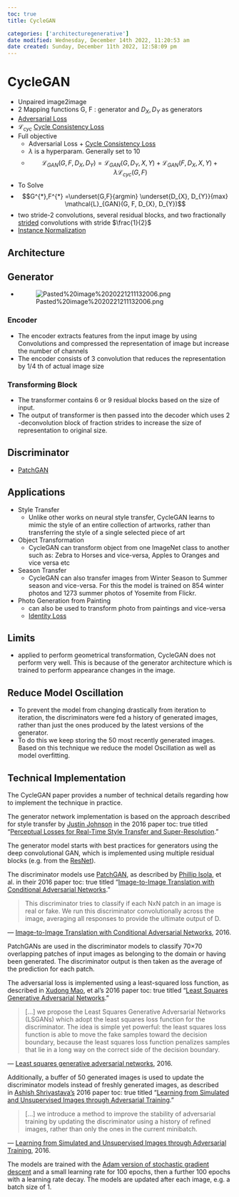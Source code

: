 ```yaml
---
toc: true
title: CycleGAN

categories: ['architecturegenerative']
date modified: Wednesday, December 14th 2022, 11:20:53 am
date created: Sunday, December 11th 2022, 12:58:09 pm
---
```


# CycleGAN

- Unpaired image2image
- 2 Mapping functions G, F : generator and $D_{X}, D_{Y}$ as generators
- [Adversarial Loss](Adversarial Loss.qmd)
- $\mathcal{L}_{cyc}$ [Cycle Consistency Loss](Cycle Consistency Loss.qmd)
- Full objective
	- Adversarial Loss + [Cycle Consistency Loss](Cycle Consistency Loss.qmd)
	- $\lambda$ is a hyperparam. Generally set to 10
	- $$\mathcal{L}_{GAN}(G, F, D_{X}, D_{Y}) = \mathcal{L}_{GAN}(G, D_{Y}, X, Y) + \mathcal{L}_{GAN}(F, D_{X}, X, Y) + \lambda \mathcal{L}_{cyc}(G,F)$$
- To Solve
- $$G^{*},F^{*} =\underset{G,F}{argmin} \underset{D_{X}, D_{Y}}{max} \mathcal{L}_{GAN}(G, F, D_{X}, D_{Y})$$
- two stride-2 convolutions, several residual blocks, and two fractionally [strided](strided.qmd) convolutions with stride $\frac{1}{2}$
- [Instance Normalization](Instance Normalization.qmd)

## Architecture

## Generator
- ![Pasted%20image%2020221211132006.png](Pasted%20image%2020221211132006.png)

### Encoder
- The encoder extracts features from the input image by using Convolutions and compressed the representation of image but increase the number of channels
- The encoder consists of 3 convolution that reduces the representation by 1/4 th of actual image size

### Transforming Block
- The transformer contains 6 or 9 residual blocks based on the size of input.
- The output of transformer is then passed into the decoder which uses 2 -deconvolution block of fraction strides to increase the size of representation to original size.

## Discriminator
- [PatchGAN](PatchGAN.qmd)

## Applications
- Style Transfer
	- Unlike other works on neural style transfer, CycleGAN learns to mimic the style of an entire collection of artworks, rather than transferring the style of a single selected piece of art
- Object Transformation
	- CycleGAN can transform object from one ImageNet class to another such as: Zebra to Horses and vice-versa, Apples to Oranges and vice versa etc
- Season Transfer
	- CycleGAN can also transfer images from Winter Season to Summer season and vice-versa. For this the model is trained on 854 winter photos and 1273 summer photos of Yosemite from Flickr.
- Photo Generation from Painting
	- can also be used to transform photo from paintings and vice-versa
	- [Identity Loss](Identity Loss.qmd)

## Limits
- applied to perform geometrical transformation, CycleGAN does not perform very well. This is because of the generator architecture which is trained to perform appearance changes in the image.

## Reduce Model Oscillation
- To prevent the model from changing drastically from iteration to iteration, the discriminators were fed a history of generated images, rather than just the ones produced by the latest versions of the generator.
- To do this we keep storing the 50 most recently generated images. Based on this technique we reduce the model Oscillation as well as model overfitting.

## Technical Implementation

The CycleGAN paper provides a number of technical details regarding how to implement the technique in practice.

The generator network implementation is based on the approach described for style transfer by [Justin Johnson](https://cs.stanford.edu/people/jcjohns/) in the 2016 paper toc: true
titled “[Perceptual Losses for Real-Time Style Transfer and Super-Resolution](https://arxiv.org/abs/1603.08155).”

The generator model starts with best practices for generators using the deep convolutional GAN, which is implemented using multiple residual blocks (e.g. from the [ResNet](https://machinelearningmastery.com/how-to-implement-major-architecture-innovations-for-convolutional-neural-networks/)).

The discriminator models use [PatchGAN](PatchGAN.qmd), as described by [Phillip Isola](http://web.mit.edu/phillipi/), et al. in their 2016 paper toc: true
titled “[Image-to-Image Translation with Conditional Adversarial Networks](https://arxiv.org/abs/1611.07004).”

> This discriminator tries to classify if each NxN patch in an image is real or fake. We run this discriminator convolutionally across the image, averaging all responses to provide the ultimate output of D.

— [Image-to-Image Translation with Conditional Adversarial Networks](https://arxiv.org/abs/1611.07004), 2016.

PatchGANs are used in the discriminator models to classify 70×70 overlapping patches of input images as belonging to the domain or having been generated. The discriminator output is then taken as the average of the prediction for each patch.

The adversarial loss is implemented using a least-squared loss function, as described in [Xudong Mao](https://xudongmao.github.io/), et al’s 2016 paper toc: true
titled “[Least Squares Generative Adversarial Networks](https://arxiv.org/abs/1611.04076).”

> […] we propose the Least Squares Generative Adversarial Networks (LSGANs) which adopt the least squares loss function for the discriminator. The idea is simple yet powerful: the least squares loss function is able to move the fake samples toward the decision boundary, because the least squares loss function penalizes samples that lie in a long way on the correct side of the decision boundary.

— [Least squares generative adversarial networks](https://arxiv.org/abs/1611.04076), 2016.

Additionally, a buffer of 50 generated images is used to update the discriminator models instead of freshly generated images, as described in [Ashish Shrivastava’s](https://www.linkedin.com/in/ashish-shrivastava-3499127/) 2016 paper toc: true
titled “[Learning from Simulated and Unsupervised Images through Adversarial Training](https://arxiv.org/abs/1612.07828).”

> […] we introduce a method to improve the stability of adversarial training by updating the discriminator using a history of refined images, rather than only the ones in the current minibatch.

— [Learning from Simulated and Unsupervised Images through Adversarial Training](https://arxiv.org/abs/1612.07828), 2016.

The models are trained with the [Adam version of stochastic gradient descent](https://machinelearningmastery.com/adam-optimization-algorithm-for-deep-learning/) and a small learning rate for 100 epochs, then a further 100 epochs with a learning rate decay. The models are updated after each image, e.g. a batch size of 1.



